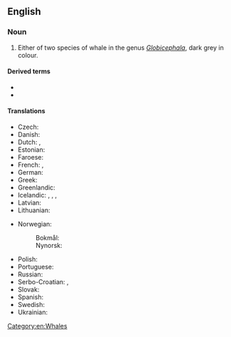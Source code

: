 ==English==
{{wikipedia|Pilot Whale}}

===Noun===
{{en-noun}}

# Either of two species of whale in the genus ''[[Globicephala]]'', dark grey in colour.

====Derived terms====
* {{vern|long-finned pilot whale}}
* {{vern|short-finned pilot whale}}

====Translations====
{{trans-top|either of two species of whale}}
* Czech: {{t|cs|kulohlavec|m}}
* Danish: {{t+|da|grindehval|c}}
* Dutch: {{t+|nl|griend|m}}, {{t|nl|grindewal|m}}
* Estonian: {{t|et|grinda}}
* Faroese: {{t|fo|grindahvalur}}
* French: {{t+|fr|baleine-pilote|f}}, {{t+|fr|globicéphale}}
* German: {{t+|de|Grindwal|m}}
* Greek: {{t|el|μαυροδέλφινο|n}}
* Greenlandic: {{t|kl|niisarnaq}}
* Icelandic: {{t+|is|marsvín|n}}, {{t+|is|grindhvalur|m}}, {{t+|is|grind|f}},
* Latvian: {{t|lv|grinda|f}}
* Lithuanian: {{t|lt|grinda|f}}
{{trans-mid}}
* Norwegian:
*: Bokmål: {{t|nb|grindhval|m}}
*: Nynorsk: {{t|nn|grindkval|m}}
* Polish: {{t|pl|grindwal|m}}
* Portuguese: {{t+|pt|baleia-piloto|f}}
* Russian: {{t+|ru|гри́нда|f}}
* Serbo-Croatian: {{t|sh|гринд|sc=Cyrl}}, {{t|sh|grind}}
* Slovak: {{t|sk|grinda|f}}
* Spanish: {{t+|es|calderón|m}}
* Swedish: {{t+|sv|grindval|c}}
* Ukrainian: {{t|uk|гринда|f|tr=hrínda|sc=Cyrl}}
{{trans-bottom}}

[[Category:en:Whales]]